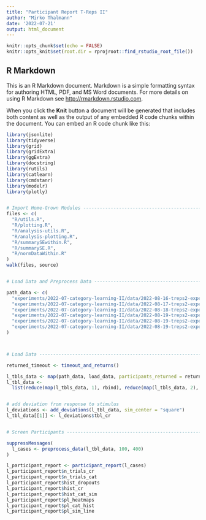 ```yaml
---
title: "Participant Report T-Reps II"
author: "Mirko Thalmann"
date: '2022-07-21'
output: html_document
---
```


```r
knitr::opts_chunk$set(echo = FALSE)
knitr::opts_knit$set(root.dir = rprojroot::find_rstudio_root_file())
```

## R Markdown

This is an R Markdown document. Markdown is a simple formatting syntax for authoring HTML, PDF, and MS Word documents. For more details on using R Markdown see <http://rmarkdown.rstudio.com>.

When you click the **Knit** button a document will be generated that includes both content as well as the output of any embedded R code chunks within the document. You can embed an R code chunk like this:

```r

library(jsonlite)
library(tidyverse)
library(grid)
library(gridExtra)
library(ggExtra)
library(docstring)
library(rutils)
library(catlearn)
library(cmdstanr)
library(modelr)
library(plotly)


# Import Home-Grown Modules -----------------------------------------------
files <- c(
  "R/utils.R",
  "R/plotting.R",
  "R/analysis-utils.R",
  "R/analysis-plotting.R",
  "R/summarySEwithin.R",
  "R/summarySE.R",
  "R/normDataWithin.R"
)
walk(files, source)


# Load Data and Preprocess Data -------------------------------------------

path_data <- c(
  "experiments/2022-07-category-learning-II/data/2022-08-16-treps2-experiment/",
  "experiments/2022-07-category-learning-II/data/2022-08-17-treps2-experiment/",
  "experiments/2022-07-category-learning-II/data/2022-08-18-treps2-experiment/",
  "experiments/2022-07-category-learning-II/data/2022-08-19-treps2-experiment/",
  "experiments/2022-07-category-learning-II/data/2022-08-19-treps2-experiment-II/",
  "experiments/2022-07-category-learning-II/data/2022-08-19-treps2-experiment-III/"
)



# Load Data ---------------------------------------------------------------

returned_timeout <- timeout_and_returns()

l_tbls_data <- map(path_data, load_data, participants_returned = returned_timeout)
l_tbl_data <-
  list(reduce(map(l_tbls_data, 1), rbind), reduce(map(l_tbls_data, 2), rbind))


# add deviation from response to stimulus
l_deviations <- add_deviations(l_tbl_data, sim_center = "square")
l_tbl_data[[1]] <- l_deviations$tbl_cr


# Screen Participants -----------------------------------------------------

suppressMessages(
  l_cases <- preprocess_data(l_tbl_data, 100, 400)
)

l_participant_report <- participant_report(l_cases)
l_participant_report$n_trials_cr
l_participant_report$n_trials_cat
l_participant_report$hist_dropouts
l_participant_report$hist_cr
l_participant_report$hist_cat_sim
l_participant_report$pl_heatmaps
l_participant_report$pl_cat_hist
l_participant_report$pl_sim_line

```
